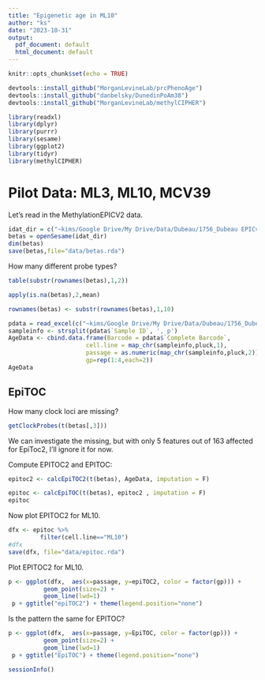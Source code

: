 ```yaml
---
title: "Epigenetic age in ML10"
author: "ks"
date: "2023-10-31"
output:
  pdf_document: default
  html_document: default
---
```


```r
knitr::opts_chunk$set(echo = TRUE)
```


```r
devtools::install_github("MorganLevineLab/prcPhenoAge")
devtools::install_github("danbelsky/DunedinPoAm38")
devtools::install_github("MorganLevineLab/methylCIPHER")
```


```r
library(readxl)
library(dplyr)
library(purrr)
library(sesame)
library(ggplot2)
library(tidyr)
library(methylCIPHER)
```

# Pilot Data: ML3, ML10, MCV39  

Let's read in the MethylationEPICV2 data.

```r
idat_dir = c("~kims/Google Drive/My Drive/Data/Dubeau/1756_Dubeau EPICv2 DNA methylation data package/IDAT FILES")
betas = openSesame(idat_dir)
dim(betas)
save(betas,file="data/betas.rda")
```

How many different probe types?
```r
table(substr(rownames(betas),1,2))
```

```r
apply(is.na(betas),2,mean)
```

```r
rownames(betas) <- substr(rownames(betas),1,10)
```



```r
pdata = read_excel(c("~kims/Google Drive/My Drive/Data/Dubeau/1756_Dubeau EPICv2 DNA methylation data package/SAMPLE-ARRAY MAPPING/1756 (Dubeau-8).xlsx"))
sampleinfo <- strsplit(pdata$`Sample ID`, ', p')
AgeData <- cbind.data.frame(Barcode = pdata$`Complete Barcode`,
                      cell.line = map_chr(sampleinfo,pluck,1),
                      passage = as.numeric(map_chr(sampleinfo,pluck,2)),
                      gp=rep(1:4,each=2))
AgeData
```

## EpiTOC 

How many clock loci are missing?
```r
getClockProbes(t(betas[,3]))
```

We can investigate the missing, but with only 5 features out of 163 affected for EpiToc2, I'll ignore it for now.

Compute EPITOC2 and EPITOC:

```r
epitoc2 <- calcEpiTOC2(t(betas), AgeData, imputation = F)
```

```r
epitoc <- calcEpiTOC(t(betas), epitoc2 , imputation = F)
epitoc
```

Now plot EPITOC2 for ML10.

```r
dfx <- epitoc %>%
         filter(cell.line=="ML10")
#dfx
save(dfx, file="data/epitoc.rda")
```

Plot EPITOC2 for ML10.

```r
p <- ggplot(dfx,  aes(x=passage, y=epiTOC2, color = factor(gp))) +
          geom_point(size=2) +
          geom_line(lwd=1) 
 p + ggtitle("epiTOC2") + theme(legend.position="none")
```

Is the pattern the same for EPITOC?

```r
p <- ggplot(dfx,  aes(x=passage, y=EpiTOC, color = factor(gp))) +
          geom_point(size=2) +
          geom_line(lwd=1) 
 p + ggtitle("EpiTOC") + theme(legend.position="none")
```


```r
sessionInfo()
```

